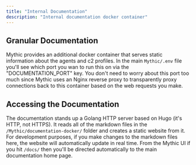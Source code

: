 ```yaml
---
title: "Internal Documentation"
description: "Internal documentation docker container"
---
```


## Granular Documentation

Mythic provides an additional docker container that serves static information about the agents and c2 profiles. In the main `Mythic/.env` file you'll see which port you wan to run this on via the "DOCUMENTATION\_PORT" key. You don't need to worry about this port too much since Mythic uses an Nginx reverse proxy to transparently proxy connections back to this container based on the web requests you make.

## Accessing the Documentation

The documentation stands up a Golang HTTP server based on Hugo (it's HTTP, not HTTPS). It reads all of the markdown files in the `/Mythic/documentation-docker/` folder and creates a static website from it. For development purposes, if you make changes to the markdown files here, the website will automatically update in real time. From the Mythic UI if you hit `/docs/` then you'll be directed automatically to the main documentation home page.

